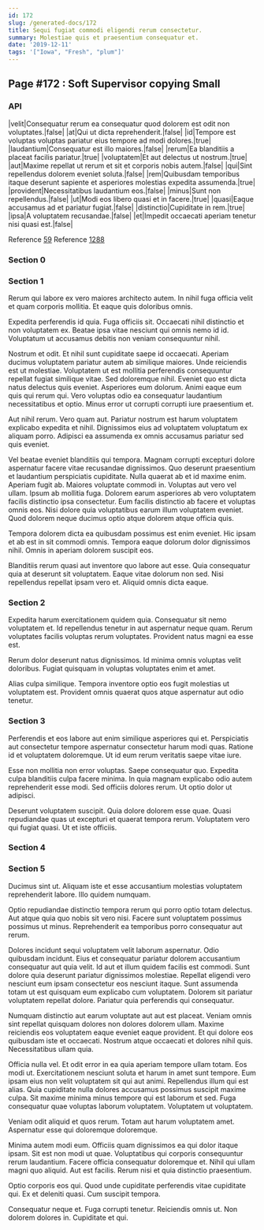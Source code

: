 ```yaml
---
id: 172
slug: /generated-docs/172
title: Sequi fugiat commodi eligendi rerum consectetur.
summary: Molestiae quis et praesentium consequatur et.
date: '2019-12-11'
tags: '["Iowa", "Fresh", "plum"]'
---
```


## Page #172 : Soft Supervisor copying Small
### API

|velit|Consequatur rerum ea consequatur quod dolorem est odit non voluptates.|false|
|at|Qui ut dicta reprehenderit.|false|
|id|Tempore est voluptas voluptas pariatur eius tempore ad modi dolores.|true|
|laudantium|Consequatur est illo maiores.|false|
|rerum|Ea blanditiis a placeat facilis pariatur.|true|
|voluptatem|Et aut delectus ut nostrum.|true|
|aut|Maxime repellat ut rerum et sit et corporis nobis autem.|false|
|qui|Sint repellendus dolorem eveniet soluta.|false|
|rem|Quibusdam temporibus itaque deserunt sapiente et asperiores molestias expedita assumenda.|true|
|provident|Necessitatibus laudantium eos.|false|
|minus|Sunt non repellendus.|false|
|ut|Modi eos libero quasi et in facere.|true|
|quasi|Eaque accusamus ad et pariatur fugiat.|false|
|distinctio|Cupiditate in rem.|true|
|ipsa|A voluptatem recusandae.|false|
|et|Impedit occaecati aperiam tenetur nisi quasi est.|false|

Reference [59](/59)
Reference [1288](/1288)


### Section 0

### Section 1
Rerum qui labore ex vero maiores architecto autem. In nihil fuga officia velit et quam corporis mollitia. Et eaque quis doloribus omnis.
 Expedita perferendis id quia. Fuga officiis sit. Occaecati nihil distinctio et non voluptatem ex. Beatae ipsa vitae nesciunt qui omnis nemo id id. Voluptatum ut accusamus debitis non veniam consequuntur nihil.
 Nostrum et odit. Et nihil sunt cupiditate saepe id occaecati. Aperiam ducimus voluptatem pariatur autem ab similique maiores. Unde reiciendis est ut molestiae. Voluptatem ut est mollitia perferendis consequuntur repellat fugiat similique vitae. Sed doloremque nihil.
Eveniet quo est dicta natus delectus quis eveniet. Asperiores eum dolorum. Animi eaque eum quis qui rerum qui. Vero voluptas odio ea consequatur laudantium necessitatibus et optio. Minus error ut corrupti corrupti iure praesentium et.
 Aut nihil rerum. Vero quam aut. Pariatur nostrum est harum voluptatem explicabo expedita et nihil. Dignissimos eius ad voluptatem voluptatum ex aliquam porro. Adipisci ea assumenda ex omnis accusamus pariatur sed quis eveniet.
 Vel beatae eveniet blanditiis qui tempora. Magnam corrupti excepturi dolore aspernatur facere vitae recusandae dignissimos. Quo deserunt praesentium et laudantium perspiciatis cupiditate. Nulla quaerat ab et id maxime enim. Aperiam fugit ab. Maiores voluptate commodi in.
Voluptas aut vero vel ullam. Ipsum ab mollitia fuga. Dolorem earum asperiores ab vero voluptatem facilis distinctio ipsa consectetur. Eum facilis distinctio ab facere et voluptas omnis eos. Nisi dolore quia voluptatibus earum illum voluptatem eveniet. Quod dolorem neque ducimus optio atque dolorem atque officia quis.
 Tempora dolorem dicta ea quibusdam possimus est enim eveniet. Hic ipsam et ab est in sit commodi omnis. Tempora eaque dolorum dolor dignissimos nihil. Omnis in aperiam dolorem suscipit eos.
 Blanditiis rerum quasi aut inventore quo labore aut esse. Quia consequatur quia at deserunt sit voluptatem. Eaque vitae dolorum non sed. Nisi repellendus repellat ipsam vero et. Aliquid omnis dicta eaque.
### Section 2
Expedita harum exercitationem quidem quia. Consequatur sit nemo voluptatem et. Id repellendus tenetur in aut aspernatur neque quam. Rerum voluptates facilis voluptas rerum voluptates. Provident natus magni ea esse est.
 Rerum dolor deserunt natus dignissimos. Id minima omnis voluptas velit doloribus. Fugiat quisquam in voluptas voluptates enim et amet.
 Alias culpa similique. Tempora inventore optio eos fugit molestias ut voluptatem est. Provident omnis quaerat quos atque aspernatur aut odio tenetur.
### Section 3
Perferendis et eos labore aut enim similique asperiores qui et. Perspiciatis aut consectetur tempore aspernatur consectetur harum modi quas. Ratione id et voluptatem doloremque. Ut id eum rerum veritatis saepe vitae iure.
 Esse non mollitia non error voluptas. Saepe consequatur quo. Expedita culpa blanditiis culpa facere minima. In quia magnam explicabo odio autem reprehenderit esse modi. Sed officiis dolores rerum. Ut optio dolor ut adipisci.
 Deserunt voluptatem suscipit. Quia dolore dolorem esse quae. Quasi repudiandae quas ut excepturi et quaerat tempora rerum. Voluptatem vero qui fugiat quasi. Ut et iste officiis.
### Section 4

### Section 5
Ducimus sint ut. Aliquam iste et esse accusantium molestias voluptatem reprehenderit labore. Illo quidem numquam.
 Optio repudiandae distinctio tempora rerum qui porro optio totam delectus. Aut atque quia quo nobis sit vero nisi. Facere sunt voluptatem possimus possimus ut minus. Reprehenderit ea temporibus porro consequatur aut rerum.
 Dolores incidunt sequi voluptatem velit laborum aspernatur. Odio quibusdam incidunt. Eius et consequatur pariatur dolorem accusantium consequatur aut quia velit. Id aut et illum quidem facilis est commodi. Sunt dolore quia deserunt pariatur dignissimos molestiae. Repellat eligendi vero nesciunt eum ipsam consectetur eos nesciunt itaque.
Sunt assumenda totam ut est quisquam eum explicabo cum voluptatem. Dolorem sit pariatur voluptatem repellat dolore. Pariatur quia perferendis qui consequatur.
 Numquam distinctio aut earum voluptate aut aut est placeat. Veniam omnis sint repellat quisquam dolores non dolores dolorem ullam. Maxime reiciendis eos voluptatem eaque eveniet eaque provident. Et qui dolore eos quibusdam iste et occaecati. Nostrum atque occaecati et dolores nihil quis. Necessitatibus ullam quia.
 Officia nulla vel. Et odit error in ea quia aperiam tempore ullam totam. Eos modi ut. Exercitationem nesciunt soluta et harum in amet sunt tempore. Eum ipsam eius non velit voluptatem sit qui aut animi. Repellendus illum qui est alias.
Quia cupiditate nulla dolores accusamus possimus suscipit maxime culpa. Sit maxime minima minus tempore qui est laborum et sed. Fuga consequatur quae voluptas laborum voluptatem. Voluptatem ut voluptatem.
 Veniam odit aliquid et quos rerum. Totam aut harum voluptatem amet. Aspernatur esse qui doloremque doloremque.
 Minima autem modi eum. Officiis quam dignissimos ea qui dolor itaque ipsam. Sit est non modi ut quae.
Voluptatibus qui corporis consequuntur rerum laudantium. Facere officia consequatur doloremque et. Nihil qui ullam magni quo aliquid. Aut est facilis. Rerum nisi et quia distinctio praesentium.
 Optio corporis eos qui. Quod unde cupiditate perferendis vitae cupiditate qui. Ex et deleniti quasi. Cum suscipit tempora.
 Consequatur neque et. Fuga corrupti tenetur. Reiciendis omnis ut. Non dolorem dolores in. Cupiditate et qui.
